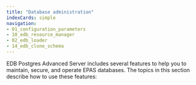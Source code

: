 ```yaml
---
title: "Database administration"
indexCards: simple
navigation:
- 01_configuration_parameters
- 10_edb_resource_manager
- 02_edb_loader
- 14_edb_clone_schema
---
```


EDB Postgres Advanced Server includes several features to help you to maintain, secure, and operate EPAS databases. The topics in this section describe how to use these features: